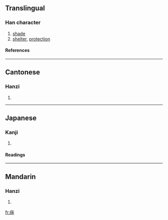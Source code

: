 ==Translingual==
===Han character===
{{Han char|rn=53|rad=广|as=06|sn=9|four=0029<sub>4</sub>|canj=戈人木 (IOD)}}
# [[shade]]
# [[shelter]], [[protection]]
====References====
{{Han ref|kx=0345.240|dkj=09311|dj=0655.130|hdz=20883.010|uh=5EA5|ud=24229|bh=CEBA|bd=52922}}
----
==Cantonese==
===Hanzi===
{{yue-hanzi|jyut=|y=yau1}}
# {{defn|Cantonese}}
----
==Japanese==
===Kanji===
{{ja-kanji|grade=|rs=广06}}
# {{defn|Japanese}} 
====Readings====
{{ja-readings|on=[[きゅう]] (kyū), [[く]] (ku)|kun=[[かげ]] (kage)}}
----
==Mandarin==
===Hanzi===
{{cmn-hanzi|pin=[[xiū]] (xiu1)|wg=hsiu<sup>1</sup>}}
# {{defn|Mandarin}}

[[fr:庥]]
